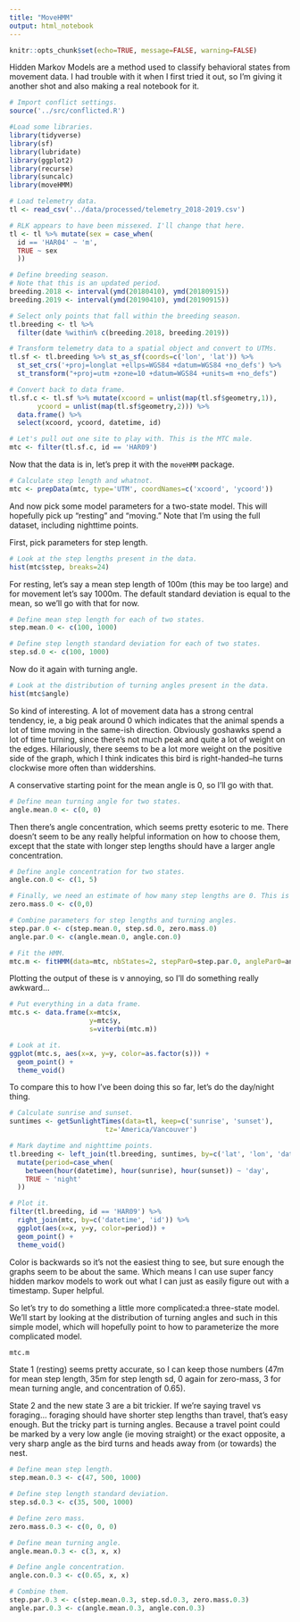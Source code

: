 ```yaml
---
title: "MoveHMM"
output: html_notebook
---
```


```r
knitr::opts_chunk$set(echo=TRUE, message=FALSE, warning=FALSE)
```

Hidden Markov Models are a method used to classify behavioral states from movement data. I had trouble with it when I first tried it out, so I'm giving it another shot and also making a real notebook for it.

```r
# Import conflict settings.
source('../src/conflicted.R')

#Load some libraries.
library(tidyverse)
library(sf)
library(lubridate)
library(ggplot2)
library(recurse)
library(suncalc)
library(moveHMM)

# Load telemetry data.
tl <- read_csv('../data/processed/telemetry_2018-2019.csv')

# RLK appears to have been missexed. I'll change that here.
tl <- tl %>% mutate(sex = case_when(
  id == 'HAR04' ~ 'm',
  TRUE ~ sex
  ))

# Define breeding season.
# Note that this is an updated period.
breeding.2018 <- interval(ymd(20180410), ymd(20180915))
breeding.2019 <- interval(ymd(20190410), ymd(20190915))

# Select only points that fall within the breeding season.
tl.breeding <- tl %>% 
  filter(date %within% c(breeding.2018, breeding.2019))

# Transform telemetry data to a spatial object and convert to UTMs.
tl.sf <- tl.breeding %>% st_as_sf(coords=c('lon', 'lat')) %>%
  st_set_crs('+proj=longlat +ellps=WGS84 +datum=WGS84 +no_defs') %>%
  st_transform("+proj=utm +zone=10 +datum=WGS84 +units=m +no_defs")

# Convert back to data frame.
tl.sf.c <- tl.sf %>% mutate(xcoord = unlist(map(tl.sf$geometry,1)),
       ycoord = unlist(map(tl.sf$geometry,2))) %>% 
  data.frame() %>% 
  select(xcoord, ycoord, datetime, id)

# Let's pull out one site to play with. This is the MTC male.
mtc <- filter(tl.sf.c, id == 'HAR09')
```

Now that the data is in, let's prep it with the `moveHMM` package.

```r
# Calculate step length and whatnot.
mtc <- prepData(mtc, type='UTM', coordNames=c('xcoord', 'ycoord'))
```

And now pick some model parameters for a two-state model. This will hopefully pick up "resting" and "moving." Note that I'm using the full dataset, including nighttime points.

First, pick parameters for step length.

```r
# Look at the step lengths present in the data.
hist(mtc$step, breaks=24)
```

For resting, let's say a mean step length of 100m (this may be too large) and for movement let's say 1000m. The default standard deviation is equal to the mean, so we'll go with that for now.

```r
# Define mean step length for each of two states.
step.mean.0 <- c(100, 1000)

# Define step length standard deviation for each of two states.
step.sd.0 <- c(100, 1000)
```

Now do it again with turning angle.

```r
# Look at the distribution of turning angles present in the data.
hist(mtc$angle)
```

So kind of interesting. A lot of movement data has a strong central tendency, ie, a big peak around 0 which indicates that the animal spends a lot of time moving in the same-ish direction. Obviously goshawks spend a lot of time turning, since there's not much peak and quite a lot of weight on the edges. Hilariously, there seems to be a lot more weight on the positive side of the graph, which I think indicates this bird is right-handed--he turns clockwise more often than widdershins.

A conservative starting point for the mean angle is 0, so I'll go with that.

```r
# Define mean turning angle for two states.
angle.mean.0 <- c(0, 0)
```

Then there's angle concentration, which seems pretty esoteric to me. There doesn't seem to be any really helpful information on how to choose them, except that the state with longer step lengths should have a larger angle concentration.

```r
# Define angle concentration for two states.
angle.con.0 <- c(1, 5)

# Finally, we need an estimate of how many step lengths are 0. This is 0.
zero.mass.0 <- c(0,0)

# Combine parameters for step lengths and turning angles.
step.par.0 <- c(step.mean.0, step.sd.0, zero.mass.0)
angle.par.0 <- c(angle.mean.0, angle.con.0)

# Fit the HMM.
mtc.m <- fitHMM(data=mtc, nbStates=2, stepPar0=step.par.0, anglePar0=angle.par.0)
```

Plotting the output of these is v annoying, so I'll do something really awkward...

```r
# Put everything in a data frame.
mtc.s <- data.frame(x=mtc$x,
                    y=mtc$y,
                    s=viterbi(mtc.m))

# Look at it.
ggplot(mtc.s, aes(x=x, y=y, color=as.factor(s))) +
  geom_point() +
  theme_void()
```

To compare this to how I've been doing this so far, let's do the day/night thing.

```r
# Calculate sunrise and sunset.
suntimes <- getSunlightTimes(data=tl, keep=c('sunrise', 'sunset'), 
                        tz='America/Vancouver')

# Mark daytime and nighttime points.
tl.breeding <- left_join(tl.breeding, suntimes, by=c('lat', 'lon', 'date')) %>%
  mutate(period=case_when(
    between(hour(datetime), hour(sunrise), hour(sunset)) ~ 'day',
    TRUE ~ 'night'
  ))

# Plot it.
filter(tl.breeding, id == 'HAR09') %>% 
  right_join(mtc, by=c('datetime', 'id')) %>%
  ggplot(aes(x=x, y=y, color=period)) +
  geom_point() +
  theme_void()
```

Color is backwards so it's not the easiest thing to see, but sure enough the graphs seem to be about the same. Which means I can use super fancy hidden markov models to work out what I can just as easily figure out with a timestamp. Super helpful.

So let's try to do something a little more complicated:a three-state model. We'll start by looking at the distribution of turning angles and such in this simple model, which will hopefully point to how to parameterize the more complicated model.

```r
mtc.m
```

State 1 (resting) seems pretty accurate, so I can keep those numbers (47m for mean step length, 35m for step length sd,  0 again for zero-mass, 3 for mean turning angle, and concentration of 0.65).

State 2 and the new state 3 are a bit trickier. If we're saying travel vs foraging... foraging should have shorter step lengths than travel, that's easy enough. But the tricky part is turning angles. Because a travel point could be marked by a very low angle (ie moving straight) or the exact opposite, a very sharp angle as the bird turns and heads away from (or towards) the nest.

```r
# Define mean step length.
step.mean.0.3 <- c(47, 500, 1000)

# Define step length standard deviation.
step.sd.0.3 <- c(35, 500, 1000)

# Define zero mass.
zero.mass.0.3 <- c(0, 0, 0)

# Define mean turning angle.
angle.mean.0.3 <- c(3, x, x)

# Define angle concentration.
angle.con.0.3 <- c(0.65, x, x)

# Combine them.
step.par.0.3 <- c(step.mean.0.3, step.sd.0.3, zero.mass.0.3)
angle.par.0.3 <- c(angle.mean.0.3, angle.con.0.3)

```




